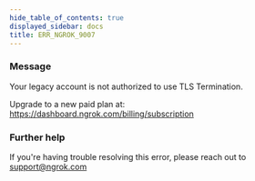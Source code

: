 ```yaml
---
hide_table_of_contents: true
displayed_sidebar: docs
title: ERR_NGROK_9007
---
```


### Message

Your legacy account is not authorized to use TLS Termination.

Upgrade to a new paid plan at: https://dashboard.ngrok.com/billing/subscription

### Further help

If you're having trouble resolving this error, please reach out to [support@ngrok.com](mailto:support@ngrok.com?subject=Help%20with%20ERR_NGROK_9007)
